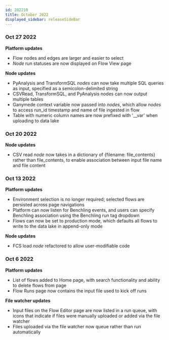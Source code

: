 ```yaml
---
id: 202210
title: October 2022
displayed_sidebar: releaseSideBar
---
```



### Oct 27 2022

**Platform updates**
- Flow nodes and edges are larger and easier to select
- _Node_ run statuses are now displayed on Flow View page

**Node updates**
- PyAnalysis and TransformSQL _nodes_ can now take multiple SQL queries as input, specified as a semicolon-delimited string
- CSVRead, TransformSQL, and PyAnalysis nodes can now output multiple tables
- Ganymede context variable now passed into _nodes_, which allow _nodes_ to access run_id timestamp and name of file ingested in flow
- Table with numeric column names are now prefixed with '__var' when uploading to data lake

### Oct 20 2022

**Node updates**
- CSV read _node_ now takes in a dictionary of \{filename: file_contents\} rather than file_contents, to enable association between input file name and file content

### Oct 13 2022

**Platform updates**
- Environment selection is no longer required; selected flows are persisted across page navigations
- Platform can now listen for Benchling events, and users can specify Benchling association using the Benchling run tag dropdown
- Flows can now be set to production mode, which defaults all flows to write to the data lake in append-only mode

**Node updates**
- FCS load _node_ refactored to allow user-modifiable code

### Oct 6 2022

**Platform updates**
- List of flows added to Home page, with search functionality and ability to delete flows from page
- Flow Runs page now contains the input file used to kick off runs

**File watcher updates**
- Input files on the Flow Editor page are now listed in a run queue, with icons that indicate if files were manually uploaded or added via the file watcher
- Files uploaded via the file watcher now queue rather than run automatically
